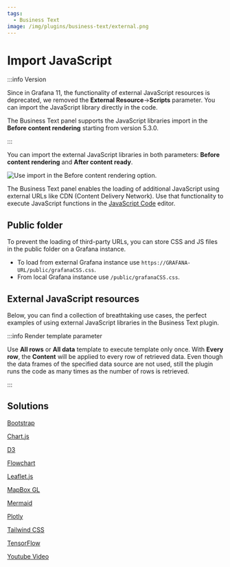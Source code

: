 ```yaml
---
tags:
  - Business Text
image: /img/plugins/business-text/external.png
---
```



# Import JavaScript

:::info Version

Since in Grafana 11, the functionality of external JavaScript resources is deprecated, we removed the **External Resource**->**Scripts** parameter. You can import the JavaScript library directly in the code.

The Business Text panel supports the JavaScript libraries import in the **Before content rendering** starting from version 5.3.0.

:::

You can import the external JavaScript libraries in both parameters: **Before content rendering** and **After content ready**.

<Image
  title="Use import in the Before content rendering option."
  src="/img/blog/2024-08-26-dynamictext-panel-5.3.0/before.png"
/>

The Business Text panel enables the loading of additional JavaScript using external URLs like CDN (Content Delivery Network). Use that functionality to execute JavaScript functions in the [JavaScript Code](/plugins/business-text/code) editor.

## Public folder

To prevent the loading of third-party URLs, you can store CSS and JS files in the public folder on a Grafana instance.

- To load from external Grafana instance use `https://GRAFANA-URL/public/grafanaCSS.css`.
- From local Grafana instance use `/public/grafanaCSS.css`.

## External JavaScript resources

Below, you can find a collection of breathtaking use cases, the perfect examples of using external JavaScript libraries in the Business Text plugin.

:::info Render template parameter

Use **All rows** or **All data** template to execute template only once. With **Every row**, the **Content** will be applied to every row of retrieved data. Even though the data frames of the specified data source are not used, still the plugin runs the code as many times as the number of rows is retrieved.

:::

## Solutions

[Bootstrap](/plugins/business-text/solution-bootstrap)

[Chart.js](/plugins/business-text/solution-bootstrap)

[D3](/plugins/business-text/solution-bootstrap)

[Flowchart](/plugins/business-text/solution-bootstrap)

[Leaflet.js](/plugins/business-text/solution-leaflet)

[MapBox GL](/plugins/business-text/solution-mapbox-gl)

[Mermaid](/plugins/business-text/solution-mermaid)

[Plotly](/plugins/business-text/solution-plotly)

[Tailwind CSS](/plugins/business-text/solution-tailwind)

[TensorFlow](/plugins/business-text/solution-tensorflow)

[Youtube Video](/plugins/business-text/solution-youtube)